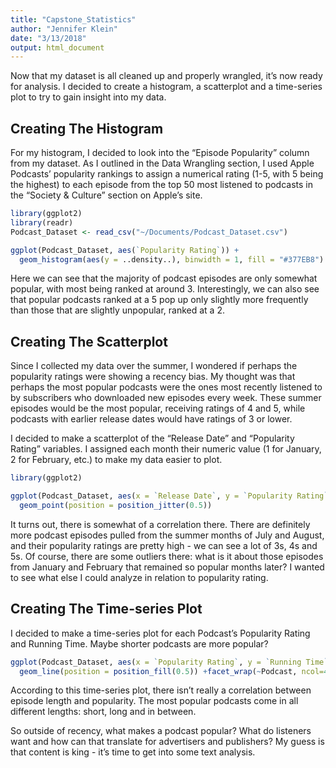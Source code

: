 ```yaml
---
title: "Capstone_Statistics"
author: "Jennifer Klein"
date: "3/13/2018"
output: html_document
---
```



Now that my dataset is all cleaned up and properly wrangled, it's now ready for analysis. I decided to create a histogram, a scatterplot and a time-series plot to try to gain insight into my data.

## Creating The Histogram

For my histogram, I decided to look into the “Episode Popularity” column from my dataset. As I outlined in the Data Wrangling section, I used Apple Podcasts’ popularity rankings to assign a numerical rating (1-5, with 5 being the highest) to each episode from the top 50 most listened to podcasts in the “Society & Culture” section on Apple’s site.   

```r
library(ggplot2)
library(readr)
Podcast_Dataset <- read_csv("~/Documents/Podcast_Dataset.csv")

ggplot(Podcast_Dataset, aes(`Popularity Rating`)) +
  geom_histogram(aes(y = ..density..), binwidth = 1, fill = "#377EB8")
```

Here we can see that the majority of podcast episodes are only somewhat popular, with most being ranked at around 3. Interestingly, we can also see that popular podcasts ranked at a 5 pop up only slightly more frequently than those that are slightly unpopular, ranked at a 2.

## Creating The Scatterplot

Since I collected my data over the summer, I wondered if perhaps the popularity ratings were showing a recency bias. My thought was that perhaps the most popular podcasts were the ones most recently listened to by subscribers who downloaded new episodes every week. These summer episodes would be the most popular, receiving ratings of 4 and 5, while podcasts with earlier release dates would have ratings of 3 or lower.

I decided to make a scatterplot of the “Release Date” and “Popularity Rating” variables. I assigned each month their numeric value (1 for January, 2 for February, etc.) to make my data easier to plot.  

```r
library(ggplot2)

ggplot(Podcast_Dataset, aes(x = `Release Date`, y = `Popularity Rating`)) +
  geom_point(position = position_jitter(0.5))
```
 
It turns out, there is somewhat of a correlation there. There are definitely more podcast episodes pulled from the summer months of July and August, and their popularity ratings are pretty high - we can see a lot of 3s, 4s and 5s. Of course, there are some outliers there: what is it about those episodes from January and February that remained so popular months later? I wanted to see what else I could analyze in relation to popularity rating.

## Creating The Time-series Plot

I decided to make a time-series plot for each Podcast's Popularity Rating and Running Time. Maybe shorter podcasts are more popular?

```r
ggplot(Podcast_Dataset, aes(x = `Popularity Rating`, y = `Running Time`, color = `Podcast`)) +
  geom_line(position = position_fill(0.5)) +facet_wrap(~Podcast, ncol=4)
```

According to this time-series plot, there isn’t really a correlation between episode length and popularity. The most popular podcasts come in all different lengths: short, long and in between. 

So outside of recency, what makes a podcast popular? What do listeners want and how can that translate for advertisers and publishers? My guess is that content is king - it’s time to get into some text analysis. 
